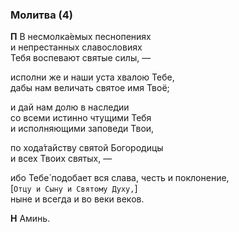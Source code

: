 ### Молитва (4)

**П** В несмолка́емых песнопениях  
и непрестанных славословиях  
Тебя воспевают святые силы, —

исполни же и наши уста хвалою Тебе,  
дабы нам величать святое имя Твоё;

и дай нам долю в наследии  
со всеми истинно чтущими Тебя  
и исполняющими заповеди Твои,

по хода́тайству святой Богородицы  
и всех Твоих святых, —

ибо Тебе́ подобает вся слава, честь и поклонение,  
<R>[</R>`Отцу и Сыну и Святому Духу,`<R>]</R>  
ныне и всегда и во веки веков.

**Н** Аминь.
